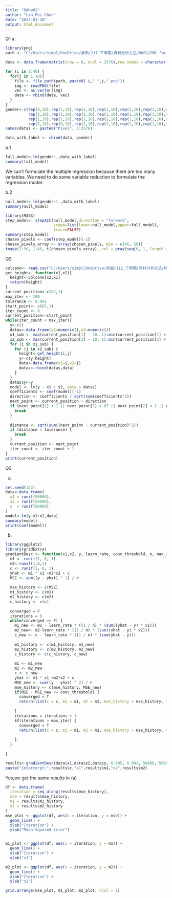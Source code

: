 ```yaml
---
title: "DAhw02"
author: "Lin,Pei Chen"
date: "2023-03-10"
output: html_document
---
```

Q1
a.
```r
library(png)
path <- "C:/Users/simpl/OneDrive/桌面/111_下學期/資料分析方法/HW02/ORL Faces/ORL Faces"

data <- data.frame(matrix(nrow = 0, ncol = 2576),row.names = character())

for (i in 1:40) {
  for(j in 1:10){
    file <- file.path(path, paste0( i,"_",j,".png"))
    img <- readPNG(file)
    vec <- as.vector(img)
    data <- rbind(data, vec)
  }
}
gender<-c(rep(0,10),rep(1,10),rep(1,10),rep(1,10),rep(1,10),rep(1,10),rep(1,10),rep(0,10),rep(1,10),rep(0,10),
          rep(1,10),rep(1,10),rep(1,10),rep(1,10),rep(1,10),rep(1,10),rep(1,10),rep(1,10),rep(1,10),rep(1,10),
          rep(1,10),rep(1,10),rep(1,10),rep(1,10),rep(1,10),rep(1,10),rep(1,10),rep(1,10),rep(1,10),rep(1,10),
          rep(1,10),rep(0,10),rep(1,10),rep(1,10),rep(1,10),rep(1,10),rep(1,10),rep(1,10),rep(1,10),rep(1,10))
names(data) <- paste0("Pixel", 1:2576)

data_with_label <- cbind(data, gender)
```

b.1
```r
full_model<-lm(gender~.,data_with_label) 
summary(full_model)
```
We can't formulate the multiple regression because there are too many variables.
We need to do some variable reduction to formulate the regression model.

b.2
```r
null_model<-lm(gender~1.,data_with_label)
summary(null_model)

library(MASS)
step_model<- stepAIC(null_model,direction = "forward",
                     scope=list(lower=null_model,upper=full_model),
                     trace=FALSE)
summary(step_model)
chosen_pixels <- coef(step_model)[-1]
chosen_pixels_array <- array(chosen_pixels, dim = c(46, 56))
image(1:56, 1:46, t(chosen_pixels_array), col = gray(seq(0, 1, length = 256)), xlab = "Pixel", ylab = "Pixel")
```



Q2
```r
volcano<- read.csv("C:/Users/simpl/OneDrive/桌面/111_下學期/資料分析方法/HW02/Volcano.csv",header = FALSE)
get_height<- function(x1,x2){
  height<-volcano[x2,x1]
  return(height)
}
current_position<-c(87,1)
max_iter <- 100
tolerance <- 0.001
start_point<- c(87,1)
iter_count <- 0
current_position<-start_point
while(iter_count < max_iter){
  y<-c()
  datas<-data.frame(x1=numeric(),x2=numeric())
  x1_sub <- max(current_position[1] - 10, 1):min(current_position[1] + 10, 87)
  x2_sub <- max(current_position[2] - 10, 1):min(current_position[2] + 10, 61)
  for (i in x1_sub) {
    for (j in x2_sub) {
      height<-get_height(i,j)
      y<-c(y,height)
      data<-data.frame(x1=i,x2=j)
      datas<-rbind(datas,data)
    }
  }
  datas$y<-y
  model <- lm(y ~ x1 + x2, data = datas)
  coefficients <- coef(model)[-1]
  direction <- coefficients / sqrt(sum(coefficients^2))
  next_point <- current_position + direction
  if (next_point[1] < 1 || next_point[1] > 87 || next_point[2] < 1 || next_point[2] > 61) {
    break
  }
  
  distance <- sqrt(sum((next_point - current_position)^2))
  if (distance < tolerance) {
    break
  }
  current_position <- next_point
  iter_count <- iter_count + 1
}
print(current_position) 
```


Q3

a.
```r
set.seed(123)
data<-data.frame(
  x1 = runif(50000),
  x2 = runif(50000),
  y  = runif(50000)
)
model<-lm(y~x1+x2,data)
summary(model)
print(coef(model))
```
b.
```r
library(ggplot2)
library(gridExtra)
gradientDesc <- function(x1,x2, y, learn_rate, conv_threshold, n, max_iter) {
  m1 <- runif(1, 0, 1)
  m2<-runif(1,0,1)
  c <- runif(1, 0, 1)
  yhat <- m1 * x1 +m2*x2 + c
  MSE <- sum((y - yhat) ^ 2) / n
  
  mse_history <- c(MSE)
  m1_history <- c(m1)
  m2_history <- c(m2)
  c_history <- c(c)
  
  converged = F
  iterations = 0
  while(converged == F) {
    m1_new <- m1 - learn_rate * ((1 / n) * (sum((yhat - y) * x1)))
    m2_new<- m2-learn_rate * ((1 / n) * (sum((yhat - y) * x2)))
    c_new <- c - learn_rate * ((1 / n) * (sum(yhat - y)))
    
    m1_history <- c(m1_history, m1_new)
    m2_history <- c(m2_history, m2_new)
    c_history <- c(c_history, c_new)
    
    m1 <- m1_new
    m2 <- m2_new
    c <- c_new
    yhat <- m1 * x1 +m2*x2 + c
    MSE_new <- sum((y - yhat) ^ 2) / n
    mse_history <- c(mse_history, MSE_new)
    if(MSE - MSE_new <= conv_threshold) {
      converged = T
      return(list(c = c, m1 = m1, m2 = m2, mse_history = mse_history, m1_history = m1_history, m2_history = m2_history))
    
    }
    iterations = iterations + 1
    if(iterations > max_iter) { 
      converged = T
      return(list(c = c, m1 = m1, m2 = m2, mse_history = mse_history, m1_history = m1_history, m2_history = m2_history))
    
    }
  }
  
}

results<-gradientDesc(data$x1,data$x2,data$y, 0.005, 0.001, 50000, 50000)
paste("intercerpt:",results$c,"x1",results$m1,"x2",results$m2)
```
Yes,we get the same results in (a)

```r
df <- data.frame(
  iteration = seq_along(results$mse_history),
  mse = results$mse_history,
  m1 = results$m1_history,
  m2 = results$m2_history
)
mse_plot <- ggplot(df, aes(x = iteration, y = mse)) +
  geom_line() +
  xlab("Iteration") +
  ylab("Mean Squared Error")


m1_plot <- ggplot(df, aes(x = iteration, y = m1)) +
  geom_line() +
  xlab("Iteration") +
  ylab("x1")

m2_plot <- ggplot(df, aes(x = iteration, y = m2)) +
  geom_line() +
  xlab("Iteration") +
  ylab("x2")

grid.arrange(mse_plot, m1_plot, m2_plot, ncol = 1)
```



